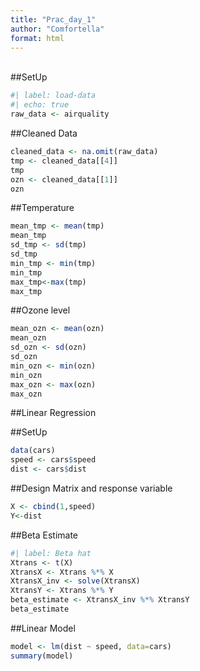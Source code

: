 ```yaml
---
title: "Prac_day_1"
author: "Comfortella"
format: html
---
```


\
##SetUp

```r
#| label: load-data
#| echo: true
raw_data <- airquality

```

##Cleaned Data

```r
cleaned_data <- na.omit(raw_data)
tmp <- cleaned_data[[4]]
tmp
ozn <- cleaned_data[[1]] 
ozn
```

##Temperature

```r
mean_tmp <- mean(tmp)
mean_tmp 
sd_tmp <- sd(tmp)
sd_tmp 
min_tmp <- min(tmp)
min_tmp
max_tmp<-max(tmp) 
max_tmp
```

##Ozone level

```r
mean_ozn <- mean(ozn)
mean_ozn 
sd_ozn <- sd(ozn)
sd_ozn 
min_ozn <- min(ozn)
min_ozn 
max_ozn <- max(ozn) 
max_ozn
```

##Linear Regression

##SetUp

```r
data(cars) 
speed <- cars$speed
dist <- cars$dist
```

##Design Matrix and response variable

```r
X <- cbind(1,speed) 
Y<-dist
```

##Beta Estimate

```r
#| label: Beta hat
Xtrans <- t(X) 
XtransX <- Xtrans %*% X 
XtransX_inv <- solve(XtransX) 
XtransY <- Xtrans %*% Y 
beta_estimate <- XtransX_inv %*% XtransY
beta_estimate
```

##Linear Model

```r
model <- lm(dist ~ speed, data=cars) 
summary(model)
```
